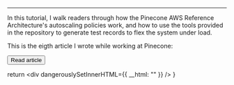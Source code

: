 
--- 



In this tutorial, I walk readers through how the Pinecone AWS Reference Architecture's autoscaling policies work, and how to 
use the tools provided in the repository to generate test records to flex the system under load. 

This is the eigth article I wrote while working at Pinecone: 

<Button href={href} variant="solid" color="green">Read article</Button>


  return <div dangerouslySetInnerHTML={{ __html: "" }} />
}
